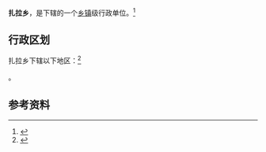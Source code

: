{{中国乡级行政区|54/24/23/206/000}}

'''扎拉乡'''，是{{PRC admin/fullname|54/24/23/206/000|3}}下辖的一个[[乡镇|乡镇]]级行政单位。<ref>{{PRC admin/ref sgc|{{PRC admin/parent|54/24/23/206/000}}}}</ref>

== 行政区划 ==

扎拉乡下辖以下地区：<ref>{{PRC admin/ref sgc|54/24/23/206/000}}</ref>

{{PRC admin/children|54/24/23/206/000}}。

== 参考资料 ==

{{reflist}}

{{行政区划小作品}}
{{PRC admin/navcat|54/24/23/206/000}}